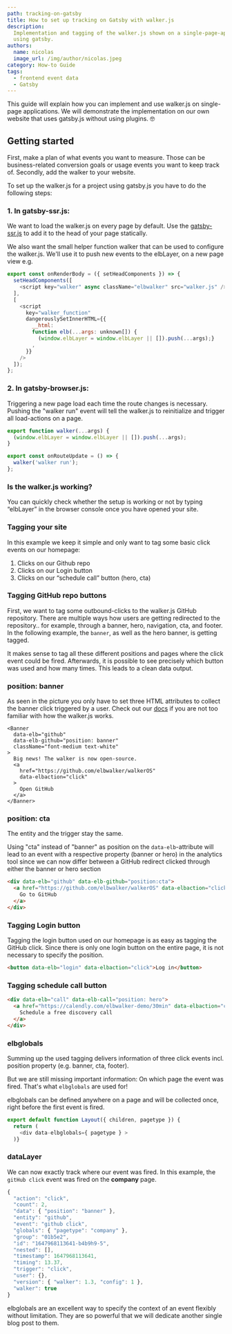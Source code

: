 ```yaml
---
path: tracking-on-gatsby
title: How to set up tracking on Gatsby with walker.js
description:
  Implementation and tagging of the walker.js shown on a single-page-application
  using gatsby.
authors:
  name: nicolas
  image_url: /img/author/nicolas.jpeg
category: How-to Guide
tags:
  - frontend event data
  - Gatsby
---
```


This guide will explain how you can implement and use walker.js on single-page
applications. We will demonstrate the implementation on our own website that
uses gatsby.js without using plugins. 🤓

## Getting started

First, make a plan of what events you want to measure. Those can be
business-related conversion goals or usage events you want to keep track of.
Secondly, add the walker to your website.

To set up the walker.js for a project using gatsby.js you have to do the
following steps:

### 1. In gatsby-ssr.js:

We want to load the walker.js on every page by default. Use the
[gatsby-ssr.js](https://www.gatsbyjs.com/docs/reference/config-files/gatsby-ssr/)
to add it to the head of your page statically.

We also want the small helper function walker that can be used to configure the
walker.js. We'll use it to push new events to the elbLayer, on a new page view
e.g.

```js
export const onRenderBody = ({ setHeadComponents }) => {
  setHeadComponents([
    <script key="walker" async className="elbwalker" src="walker.js" />
  ],
  [
    <script
      key="walker_function"
      dangerouslySetInnerHTML={{
        __html:
        function elb(...args: unknown[]) {
          (window.elbLayer = window.elbLayer || []).push(...args);}
        ,
      }}
    />
  ]);
};
```

### 2. In gatsby-browser.js:

Triggering a new page load each time the route changes is necessary. Pushing the
"walker run" event will tell the walker.js to reinitialize and trigger all
load-actions on a page.

```js
export function walker(...args) {
  (window.elbLayer = window.elbLayer || []).push(...args);
}

export const onRouteUpdate = () => {
  walker('walker run');
};
```

### Is the walker.js working?

You can quickly check whether the setup is working or not by typing “elbLayer”
in the browser console once you have opened your site.

### Tagging your site

In this example we keep it simple and only want to tag some basic click events
on our homepage:

1. Clicks on our Github repo
2. Clicks on our Login button
3. Clicks on our “schedule call” button (hero, cta)

### Tagging GitHub repo buttons

First, we want to tag some outbound-clicks to the walker.js GitHub repository.
There are multiple ways how users are getting redirected to the repository.. for
example, through a banner, hero, navigation, cta, and footer. In the following
example, the `banner`, as well as the hero banner, is getting tagged.

It makes sense to tag all these different positions and pages where the click
event could be fired. Afterwards, it is possible to see precisely which button
was used and how many times. This leads to a clean data output.

### position: banner

As seen in the picture you only have to set three HTML attributes to collect the
banner click triggered by a user. Check out our
[docs](https://github.com/elbwalker/walker.js/blob/main/README.md) if you are
not too familiar with how the walker.js works.

```JSX
<Banner
  data-elb="github"
  data-elb-github="position: banner"
  className="font-medium text-white"
>
  Big news! The walker is now open-source.
  <a
    href="https://github.com/elbwalker/walkerOS"
    data-elbaction="click"
  >
    Open GitHub
  </a>
</Banner>
```

### position: cta

The entity and the trigger stay the same.

Using "cta" instead of "banner" as position on the `data-elb`-attribute will
lead to an event with a respective property (banner or hero) in the analytics
tool since we can now differ between a GitHub redirect clicked through either
the banner or hero section

```html
<div data-elb="github" data-elb-github="position:cta">
  <a href="https://github.com/elbwalker/walkerOS" data-elbaction="click">
    Go to GitHub
  </a>
</div>
```

### Tagging Login button

Tagging the login button used on our homepage is as easy as tagging the GitHub
click. Since there is only one login button on the entire page, it is not
necessary to specify the position.

```html
<button data-elb="login" data-elbaction="click">Log in</button>
```

### Tagging schedule call button

```html
<div data-elb="call" data-elb-call="position: hero">
  <a href="https://calendly.com/elbwalker-demo/30min" data-elbaction="click">
    Schedule a free discovery call
  </a>
</div>
```

### elbglobals

Summing up the used tagging delivers information of three click events incl.
position property (e.g. banner, cta, footer).

But we are still missing important information: On which page the event was
fired. That's what `elbglobals` are used for!

elbglobals can be defined anywhere on a page and will be collected once, right
before the first event is fired.

```js
export default function Layout({ children, pagetype }) {
  return (
    <div data-elbglobals={ pagetype } >
  )}
```

### dataLayer

We can now exactly track where our event was fired. In this example, the
`gitHub click` event was fired on the **company** page.

```js
{
  "action": "click",
  "count": 2,
  "data": { "position": "banner" },
  "entity": "github",
  "event": "github click",
  "globals": { "pagetype": "company" },
  "group": "01b5e2",
  "id": "1647968113641-b4b9h9-5",
  "nested": [],
  "timestamp": 1647968113641,
  "timing": 13.37,
  "trigger": "click",
  "user": {},
  "version": { "walker": 1.3, "config": 1 },
  "walker": true
}
```

elbglobals are an excellent way to specify the context of an event flexibly
without limitation. They are so powerful that we will dedicate another single
blog post to them.
